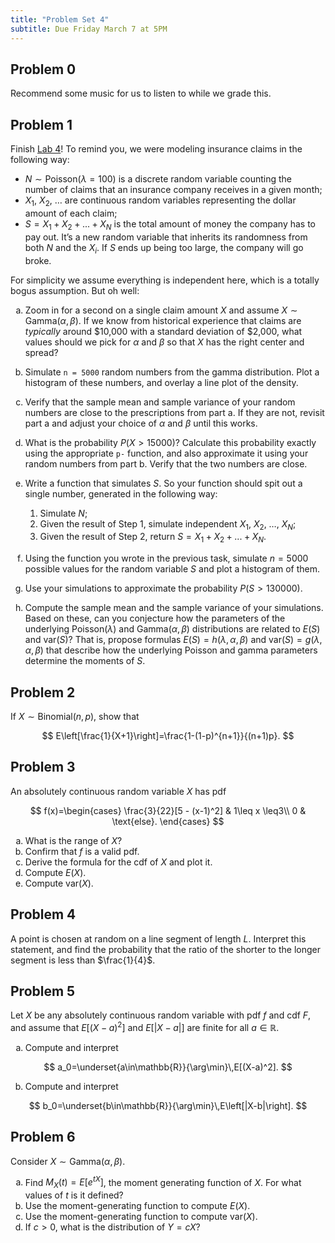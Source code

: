```yaml
---
title: "Problem Set 4"
subtitle: Due Friday March 7 at 5PM
---
```


## Problem 0

Recommend some music for us to listen to while we grade this.

## Problem 1

Finish [Lab 4](/labs/lab-4.html)! To remind you, we were modeling insurance claims in the following way:

-   $N\sim\text{Poisson}(\lambda=100)$ is a discrete random variable counting the number of claims that an insurance company receives in a given month;
-   $X_1$, $X_2$, ... are continuous random variables representing the dollar amount of each claim;
-   $S=X_1+X_2+...+X_N$ is the total amount of money the company has to pay out. It's a new random variable that inherits its randomness from both $N$ and the $X_i$. If $S$ ends up being too large, the company will go broke.

For simplicity we assume everything is independent here, which is a totally bogus assumption. But oh well:

a.  Zoom in for a second on a single claim amount $X$ and assume $X\sim\text{Gamma}(\alpha,\,\beta)$. If we know from historical experience that claims are *typically* around \$10,000 with a standard deviation of \$2,000, what values should we pick for $\alpha$ and $\beta$ so that $X$ has the right center and spread?

b.  Simulate `n = 5000` random numbers from the gamma distribution. Plot a histogram of these numbers, and overlay a line plot of the density.

c.  Verify that the sample mean and sample variance of your random numbers are close to the prescriptions from part a. If they are not, revisit part a and adjust your choice of $\alpha$ and $\beta$ until this works.

d.  What is the probability $P(X > 15000)$? Calculate this probability exactly using the appropriate `p-` function, and also approximate it using your random numbers from part b. Verify that the two numbers are close.

e.  Write a function that simulates $S$. So your function should spit out a single number, generated in the following way:

    1.  Simulate $N$;
    2.  Given the result of Step 1, simulate independent $X_1$, $X_2$, ..., $X_N$;
    3.  Given the result of Step 2, return $S=X_1+X_2+...+X_N$.

f.  Using the function you wrote in the previous task, simulate $n=5000$ possible values for the random variable $S$ and plot a histogram of them.

g.  Use your simulations to approximate the probability $P(S>130000)$.

h.  Compute the sample mean and the sample variance of your simulations. Based on these, can you conjecture how the parameters of the underlying $\text{Poisson}(\lambda)$ and $\text{Gamma}(\alpha,\,\beta)$ distributions are related to $E(S)$ and $\text{var}(S)$? That is, propose formulas $E(S)=h(\lambda,\,\alpha,\,\beta)$ and $\text{var}(S)=g(\lambda,\,\alpha,\,\beta)$ that describe how the underlying Poisson and gamma parameters determine the moments of $S$.

## Problem 2

If $X\sim\text{Binomial}(n,\,p)$, show that

$$
E\left[\frac{1}{X+1}\right]=\frac{1-(1-p)^{n+1}}{(n+1)p}.
$$

## Problem 3

An absolutely continuous random variable $X$ has pdf

$$
f(x)=\begin{cases}
\frac{3}{22}[5 - (x-1)^2] & 1\leq x \leq3\\
0 & \text{else}.
\end{cases}
$$

a.  What is the range of $X$?
b.  Confirm that $f$ is a valid pdf.
c.  Derive the formula for the cdf of $X$ and plot it.
d.  Compute $E(X)$.
e.  Compute $\text{var}(X)$.

## Problem 4

A point is chosen at random on a line segment of length $L$. Interpret this statement, and find the probability that the ratio of the shorter to the longer segment is less than $\frac{1}{4}$.

## Problem 5

Let $X$ be any absolutely continuous random variable with pdf $f$ and cdf $F$, and assume that $E[(X-a)^2]$ and $E\left[|X-a|\right]$ are finite for all $a\in \mathbb{R}$.

a.  Compute and interpret

$$
a_0=\underset{a\in\mathbb{R}}{\arg\min}\,E[(X-a)^2].
$$

b.  Compute and interpret

$$
b_0=\underset{b\in\mathbb{R}}{\arg\min}\,E\left[|X-b|\right].
$$

## Problem 6

Consider $X\sim\textrm{Gamma}(\alpha,\,\beta)$.

a.  Find $M_X(t)=E[e^{tX}]$, the moment generating function of $X$. For what values of $t$ is it defined?
b.  Use the moment-generating function to compute $E(X)$.
c.  Use the moment-generating function to compute $\text{var}(X)$.
d.  If $c>0$, what is the distribution of $Y=cX$?
